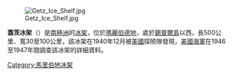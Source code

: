 [[Image:Getz_Ice_Shelf.jpg|thumb]]

'''蓋茨冰架'''（{{lang-en|Getz Ice Shelf}}）是[[南極洲|南極洲]]的[[冰架|冰架]]，位於[[瑪麗伯德地|瑪麗伯德地]]，處於[[錫普爾島|錫普爾島]]以西，長500公里、寬30至100公里，該冰架在1940年12月被[[美國|美國]]探險隊發現，[[美國海軍|美國海軍]]在1946至1947年間調查該冰架的詳細資料。

{{coord|74|15|S|125|00|W|display=title|source:gnis_scale:4000000}}

{{DEFAULTSORT:Getz Ice Shelf}}
[[Category:馬里伯地冰架|Category:馬里伯地冰架]]


{{MarieByrdLand-geo-stub}}